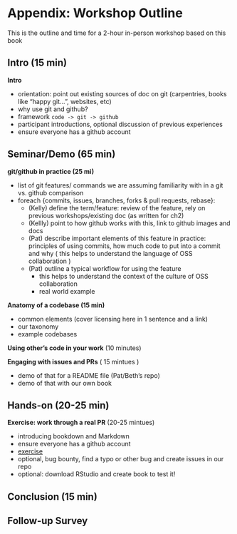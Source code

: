 # Appendix: Workshop Outline

This is the outline and time for a 2-hour in-person workshop based on this book

## Intro (15 min)

**Intro**

- orientation: point out existing sources of doc on git (carpentries, books like "happy git...", websites, etc)
- why use git and github?
- framework `code -> git -> github`
- participant introductions, optional discussion of previous experiences
- ensure everyone has a github account

## Seminar/Demo (65 min)

**git/github in practice (25 mi)**

- list of git features/ commands we are assuming familiarity with in a git vs. github comparison
- foreach {commits, issues, branches, forks & pull requests, rebase}:
    - (Kelly) define the term/feature: review of the feature, rely on previous workshops/existing doc (as written for ch2)
    - (Kellly) point to how github works with this, link to github images and docs
    - (Pat) describe important elements of this feature in practice: principles of using commits, how much code to put into a commit and why ( this helps to understand the language of OSS collaboration )
    - (Pat) outline a typical workflow for using the feature
        - this helps to understand the context of the culture of OSS collaboration
        - real world example

**Anatomy of a codebase (15 min)**

- common elements (cover licensing here in 1 sentence and a link)
- our taxonomy
- example codebases

**Using other's code in your work** (10 minutes)

**Engaging with issues and PRs** ( 15 mintues )

- demo of that for a README file (Pat/Beth's repo)
- demo of that with our own book

## Hands-on (20-25 min)

**Exercise: work through a real PR** (20-25 mintues)

- introducing bookdown and Markdown
- ensure everyone has a github account
- [exercise](08-exercise)
- optional, bug bounty, find a typo or other bug and create issues in our repo
- optional: download RStudio and create book to test it!

## Conclusion (15 min)

## Follow-up Survey

